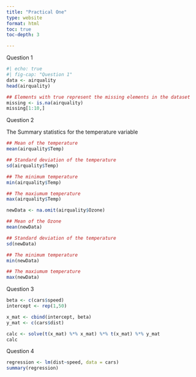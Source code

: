 ```yaml
---
title: "Practical One"
type: website
format: html
toc: true
toc-depth: 3

---
```


Question 1

```r
#| echo: true
#| fig-cap: "Question 1"
data <- airquality
head(airquality)

## Elements with true represent the missing elements in the dataset
missing <- is.na(airquality)
missing[1:10,]

```
Question 2

The Summary statistics for the temperature variable
```r

## Mean of the temperature
mean(airquality$Temp)

## Standard deviation of the temperature
sd(airquality$Temp)

## The minimum temperature
min(airquality$Temp)

## The maxiumum temperature
max(airquality$Temp)
```


```r
newData <- na.omit(airquality$Ozone)

## Mean of the Ozone
mean(newData)

## Standard deviation of the temperature
sd(newData)

## The minimum temperature
min(newData)

## The maxiumum temperature
max(newData)

```

Question 3

```r

beta <- c(cars$speed)
intercept <- rep(1,50)

x_mat <- cbind(intercept, beta)
y_mat <- c(cars$dist)

calc <- solve(t(x_mat) %*% x_mat) %*% t(x_mat) %*% y_mat
calc

```


Question 4

```r
regression <- lm(dist~speed, data = cars)
summary(regression)
```



